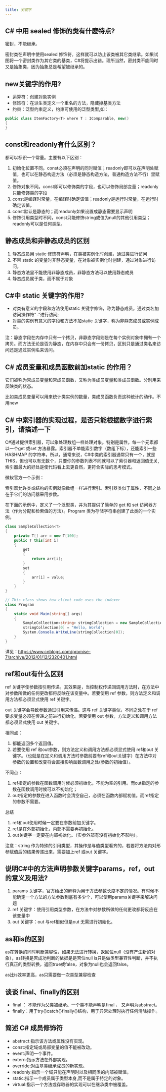 ```yaml
---
title: 关键字
---
```


## C# 中用 sealed 修饰的类有什麽特点?

密封，不能继承。

密封类在声明中使用sealed 修饰符，这样就可以防止该类被其它类继承。如果试图将一个密封类作为其它类的基类，C#将提示出错。理所当然，密封类不能同时又是抽象类，因为抽象总是希望被继承的。

## new关键字的作用?

- 运算符：创建对象实例
- 修饰符：在派生类定义一个重名的方法，隐藏掉基类方法
- 约束：泛型约束定义，约束可使用的泛型类型,如：

```csharp
public class ItemFactory<T> where T : IComparable, new()
{
}
```

## const和readonly有什么区别？

都可以标识一个常量。主要有以下区别：

1. 初始化位置不同。const必须在声明的同时赋值；readonly即可以在声明处赋值，也可以在静态构造方法（必须是静态构造方法，普通构造方法不行）里赋值。
2. 修饰对象不同。const即可以修饰类的字段，也可以修饰局部变量；readonly只能修饰类的字段
3. const是编译时常量，在编译时确定该值；readonly是运行时常量，在运行时确定该值。
4. const默认是静态的；而readonly如果设置成静态需要显示声明
5. 修饰引用类型时不同，const只能修饰string或值为null的其他引用类型；readonly可以是任何类型。

## 静态成员和非静态成员的区别

1. 静态成员用 static 修饰符声明，在类被实例化时创建，通过类进行访问
2. 不带 static 的变量时非静态变量，在对象被实例化时创建，通过对象进行访问，
3. 静态方法里不能使用非静态成员，非静态方法可以使用静态成员
4. 静态成员属于类，而不属于对象

## C#中 static 关键字的作用?

- 对类有意义的字段和方法使用static 关键字修饰，称为静态成员，通过类名加访问操作符“ .”进行访问; 
- 对类的实例有意义的字段和方法不加static 关键字，称为非静态成员或实例成员。

注：静态字段在内存中只有一个拷贝，非静态字段则是在每个实例对象中拥有一个拷贝。而方法无论是否为静态，在内存中只会有一份拷贝，区别只是通过类名来访问还是通过实例名来访问。

## C# 成员变量和成员函数前加static 的作用？

它们被称为常成员变量和常成员函数，又称为类成员变量和类成员函数。分别用来反映类的状态。

比如类成员变量可以用来统计类实例的数量，类成员函数负责这种统计的动作。不用new

## C# 中索引器的实现过程，是否只能根据数字进行索引，请描述一下

C#通过提供索引器，可以象处理数组一样处理对象。特别是属性，每一个元素都以一个get 或set 方法暴露。索引器不单能索引数字（数组下标），还能索引一些HASHMAP 的字符串，所以，通常来说，C#中类的索引器通常只有一个，就是THIS，但也可以有无数个，只要你的参数列表不同就可以了索引器和返回值无关, 索引器最大的好处是使代码看上去更自然，更符合实际的思考模式。

微软官方一个示例：

索引器允许类或结构的实例就像数组一样进行索引。索引器类似于属性，不同之处在于它们的访问器采用参数。

在下面的示例中，定义了一个泛型类，并为其提供了简单的 get 和 set 访问器方法（作为分配和检索值的方法）。Program 类为存储字符串创建了此类的一个实例。

```csharp
class SampleCollection<T>
{
    private T[] arr = new T[100];
    public T this[int i]
    {
        get
        {
            return arr[i];
        }
        set
        {
            arr[i] = value;
        }
    }
}

// This class shows how client code uses the indexer
class Program
{
    static void Main(string[] args)
    {
        SampleCollection<string> stringCollection = new SampleCollection<string>();
        stringCollection[0] = "Hello, World";
        System.Console.WriteLine(stringCollection[0]);
    }
}
```

详见：https://www.cnblogs.com/promise-7/archive/2012/01/12/2320401.html

## ref和out有什么区别

ref 关键字使参数按引用传递。其效果是，当控制权传递回调用方法时，在方法中对参数所做的任何更改都将反映在该变量中。若要使用 ref 参数，则方法定义和调用方法都必须显式使用 ref 关键字。

out 关键字会导致参数通过引用来传递。这与 ref 关键字类似，不同之处在于 ref 要求变量必须在传递之前进行初始化。若要使用 out 参数，方法定义和调用方法都必须显式使用 out 关键字。 

相同点：

1. 都能返回多个返回值。
2. 若要使用 ref 和out参数，则方法定义和调用方法都必须显式使用 ref和out 关键字。（也就是在定义和调用方法时参数前要有ref和out关键字）在方法中对参数的设置和改变将会直接影响函数调用之处(参数的初始值）。

不同点：

1. ref指定的参数在函数调用时候必须初始化，不能为空的引用。而out指定的参数在函数调用时候可以不初始化；
2. out指定的参数在进入函数时会清空自己，必须在函数内部赋初值。而ref指定的参数不需要。

总结

1. ref和out使用时候一定要在参数前加关键字。
2. ref是在外部初始化，内部不需要再初始化。
3. out关键字一定要在内部初始化。（实参外部有没有初始化不影响）。

注意：string 作为特殊的引用类型，其操作是与值类型看齐的，若要将方法内对形参赋值后的结果传递出来，需要加上ref 或out 关键字。

## 说明C#中的方法声明参数关键字params，ref，out的意义及用法?

1. params 关键字，官方给出的解释为用于方法参数长度不定的情况。有时候不能确定一个方法的方法参数到底有多少个，可以使用params关键字来解决问题
2. ref 关键字：使用引用类型参数，在方法中对参数所做的任何更改都将反应在该变量中
3. out 关键字：out 与ref相似但是out 无需进行初始化。

## as和is的区别

as在转换的同时判断兼容性，如果无法进行转换，返回位null（没有产生新的对象），as转换是否成功判断的依据是是否位null is只是做类型兼容性判断，并不执行真正的类型转换，返回true或false，对象为null也会返回false。

as比is效率更高，as只需要做一次类型兼容检查

## 谈谈 final、finally的区别

- final ： 不能作为父类被继承。一个类不能声明是final ， 又声明为abstract。
- finally：用于try{}catch{}finally{}结构，用于异常处理时执行任何清除操作。

## 简述 C# 成员修饰符

- abstract:指示该方法或属性没有实现。
- const:指定域或局部变量的值不能被改动。
- event:声明一个事件。
- extern:指示方法在外部实现。
- override:对由基类继承成员的新实现。
- readonly:指示一个域只能在声明时以及相同类的内部被赋值。
- static:指示一个成员属于类型本身,而不是属于特定的对象。
- virtual:指示一个方法或存取器的实现可以在继承类中被覆盖。

